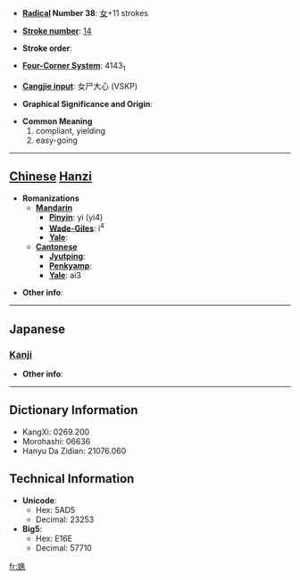 * '''[[Wiktionary:Chinese radical index| Radical]] Number 38''': [[Wiktionary:Chinese radical index 女|女]]+11 strokes

* '''[[Wiktionary:Chinese total strokes index|Stroke number]]''': [[Wiktionary:Chinese total strokes index 14|14]]

* '''Stroke order''': 

* '''[[Wiktionary:Chinese four corner index|Four-Corner System]]''': 4143<sub>1</sub>

* '''[[Wiktionary:Chinese Cangjie index|Cangjie input]]''': 女尸大心 (VSKP)

* '''Graphical Significance and Origin''': 

* '''Common Meaning'''
*#compliant, yielding
*# easy-going


----

== [[Chinese]] [[Hanzi]] ==

* '''Romanizations'''
** '''[[Mandarin]]'''
*** '''[[Pinyin]]''': yì (yi4)
*** '''[[Wade-Giles]]''': i<sup>4</sup>
*** '''[[Yale]]''': 
** '''[[Cantonese]]'''
*** '''[[Jyutping]]''':
*** '''[[Penkyamp]]''': 
*** '''[[Yale]]''': ai3

* '''Other info''': 

----

==Japanese==
===[[Kanji]]===
{{kanji|on readings=[[えい]] (ei)
|kun readings=[[しとやか]] (shitoyaka), [[すなお]] (sunao)
}}

* '''Other info''':  

----

== Dictionary Information ==

* KangXi: 0269.200
* Morohashi: 06636
* Hanyu Da Zidian: 21076.060

== Technical Information ==

* '''Unicode''':
** Hex: 5AD5
** Decimal: 23253
* '''Big5''':
** Hex: E16E
** Decimal: 57710

[[fr:嫕]]